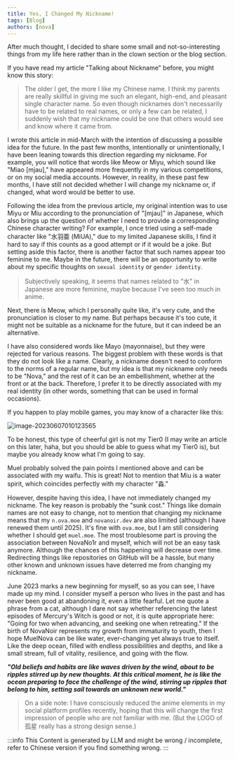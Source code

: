 ---
title: Yes, I Changed My Nickname!
tags: [Blog]
authors: [nova]
---


After much thought, I decided to share some small and not-so-interesting things from my life here rather than in the clown section or the blog section.

<!--truncate-->

If you have read my article "Talking about Nickname" before, you might know this story:

> The older I get, the more I like my Chinese name. I think my parents are really skillful in giving me such an elegant, high-end, and pleasant single character name. So even though nicknames don't necessarily have to be related to real names, or only a few can be related, I suddenly wish that my nickname could be one that others would see and know where it came from.

I wrote this article in mid-March with the intention of discussing a possible idea for the future. In the past few months, intentionally or unintentionally, I have been leaning towards this direction regarding my nickname. For example, you will notice that words like Meow or Miyu, which sound like "Miao [mjau]," have appeared more frequently in my various competitions, or on my social media accounts. However, in reality, in these past few months, I have still not decided whether I will change my nickname or, if changed, what word would be better to use.

Following the idea from the previous article, my original intention was to use Miyu or Miu according to the pronunciation of "[mjau]" in Japanese, which also brings up the question of whether I need to provide a corresponding Chinese character writing? For example, I once tried using a self-made character like "水羽亜 (MiUA)," due to my limited Japanese skills, I find it hard to say if this counts as a good attempt or if it would be a joke. But setting aside this factor, there is another factor that such names appear too feminine to me. Maybe in the future, there will be an opportunity to write about my specific thoughts on `sexual identity` or `gender identity`.

> Subjectively speaking, it seems that names related to "水" in Japanese are more feminine, maybe because I've seen too much in anime.

Next, there is Meow, which I personally quite like, it's very cute, and the pronunciation is closer to my name. But perhaps because it's too cute, it might not be suitable as a nickname for the future, but it can indeed be an alternative.

I have also considered words like Mayo (mayonnaise), but they were rejected for various reasons. The biggest problem with these words is that they do not look like a name. Clearly, a nickname doesn't need to conform to the norms of a regular name, but my idea is that my nickname only needs to be "Nova," and the rest of it can be an embellishment, whether at the front or at the back. Therefore, I prefer it to be directly associated with my real identity (in other words, something that can be used in formal occasions).

If you happen to play mobile games, you may know of a character like this:

![image-20230607010123565](https://oss.nova.gal/img/image-20230607010123565.png)

To be honest, this type of cheerful girl is not my Tier0 (I may write an article on this later, haha, but you should be able to guess what my Tier0 is), but maybe you already know what I'm going to say.

Muel probably solved the pain points I mentioned above and can be associated with my waifu. This is great! Not to mention that Miu is a water spirit, which coincides perfectly with my character "淼."

However, despite having this idea, I have not immediately changed my nickname. The key reason is probably the "sunk cost." Things like domain names are not easy to change, not to mention that changing my nickname means that my `n.ova.moe` and `novanoir.dev` are also limited (although I have renewed them until 2025). It's fine with `ova.moe`, but I am still considering whether I should get `muel.moe`. The most troublesome part is proving the association between NovaNo1r and myself, which will not be an easy task anymore. Although the chances of this happening will decrease over time. Redirecting things like repositories on GitHub will be a hassle, but many other known and unknown issues have deterred me from changing my nickname.

June 2023 marks a new beginning for myself, so as you can see, I have made up my mind. I consider myself a person who lives in the past and has never been good at abandoning it, even a little fearful. Let me quote a phrase from a cat, although I dare not say whether referencing the latest episodes of Mercury's Witch is good or not, it is quite appropriate here: "Going for two when advancing, and seeking one when retreating." If the birth of NovaNoir represents my growth from immaturity to youth, then I hope MuelNova can be like water, ever-changing yet always true to itself. Like the deep ocean, filled with endless possibilities and depths, and like a small stream, full of vitality, resilience, and going with the flow.

**_"Old beliefs and habits are like waves driven by the wind, about to be ripples stirred up by new thoughts. At this critical moment, he is like the ocean preparing to face the challenge of the wind, stirring up ripples that belong to him, setting sail towards an unknown new world."_**

> On a side note: I have consciously reduced the anime elements in my social platform profiles recently, hoping that this will change the first impression of people who are not familiar with me. (But the LOGO of 孤星 really has a strong design sense.)

:::info
This Content is generated by LLM and might be wrong / incomplete, refer to Chinese version if you find something wrong.
:::

<!-- AI -->
